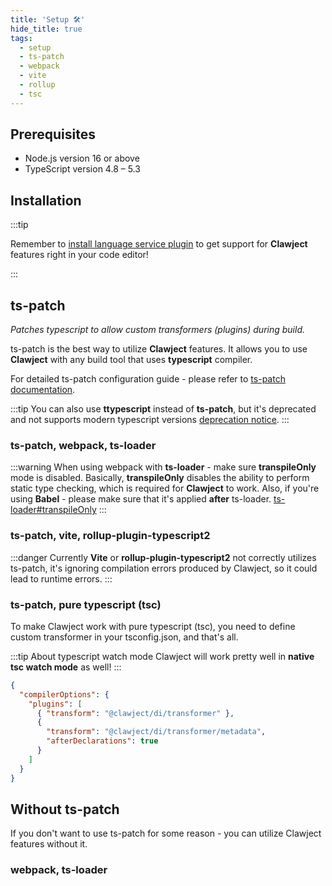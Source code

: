 ```yaml
---
title: 'Setup 🛠'
hide_title: true
tags:
  - setup
  - ts-patch
  - webpack
  - vite
  - rollup
  - tsc
---
```


## Prerequisites
  - Node.js version 16 or above
  - TypeScript version 4.8 – 5.3

## Installation


<AddDependency />

:::tip

Remember to [install language service plugin](./language-service.mdx) to get support for **Clawject** features right in your code editor!

:::

## ts-patch
*Patches typescript to allow custom transformers (plugins) during build.*

ts-patch is the best way to utilize **Clawject** features.
It allows you to use **Clawject** with any build tool that uses **typescript** compiler.

For detailed ts-patch configuration guide - please refer to [ts-patch documentation](https://github.com/nonara/ts-patch#readme).

:::tip
You can also use **ttypescript** instead of **ts-patch**, but it's deprecated and not supports modern typescript versions
[deprecation notice](https://github.com/cevek/ttypescript#deprecation-notice).
:::

### ts-patch, webpack, ts-loader

:::warning
When using webpack with **ts-loader** - make sure **transpileOnly** mode is disabled.
Basically, **transpileOnly** disables the ability to perform static type checking,
which is required for **Clawject** to work.
Also, if you're using **Babel** - please make sure that it's applied **after** ts-loader.
[ts-loader#transpileOnly](https://github.com/TypeStrong/ts-loader#transpileonly)
:::


<TSPatchWebpackTSLoader />

### ts-patch, vite, rollup-plugin-typescript2

:::danger
Currently **Vite** or **rollup-plugin-typescript2** not correctly utilizes ts-patch,
it's ignoring compilation errors produced by Clawject, so it could lead to runtime errors.
:::


<TSPatchViteRollupPlugin />

### ts-patch, pure typescript (tsc)

To make Clawject work with pure typescript (tsc), you need to define custom transformer in your tsconfig.json, and that's all.

:::tip About typescript watch mode
Clawject will work pretty well in **native tsc watch mode** as well!
:::

```json title="tsconfig.json"
{
  "compilerOptions": {
    "plugins": [
      { "transform": "@clawject/di/transformer" },
      {
        "transform": "@clawject/di/transformer/metadata",
        "afterDeclarations": true
      }
    ]
  }
}
```

## Without ts-patch
If you don't want to use ts-patch for some reason - you can utilize Clawject features without it.

### webpack, ts-loader


<WebpackTSLoader />
